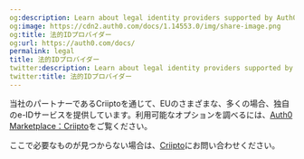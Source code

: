 ```yaml
---
og:description: Learn about legal identity providers supported by Auth0.
og:image: https://cdn2.auth0.com/docs/1.14553.0/img/share-image.png
og:title: 法的IDプロバイダー
og:url: https://auth0.com/docs/
permalink: legal
title: 法的IDプロバイダー
twitter:description: Learn about legal identity providers supported by Auth0.
twitter:title: 法的IDプロバイダー
---
```


当社のパートナーであるCriiptoを通じて、EUのさまざまな、多くの場合、独自のe-IDサービスを提供しています。利用可能なオプションを調べるには、[Auth0 Marketplace：Criipto](https://marketplace.auth0.com/integrations/criipto-verify-e-id)をご覧ください。

ここで必要なものが見つからない場合は、[Criipto](https://criipto.com)にお問い合わせください。